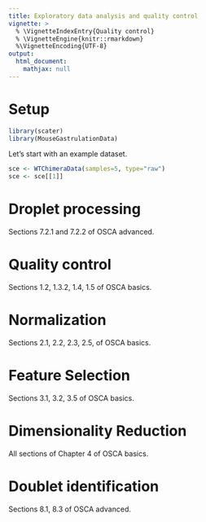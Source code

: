 ```yaml
---
title: Exploratory data analysis and quality control
vignette: >
  % \VignetteIndexEntry{Quality control}
  % \VignetteEngine{knitr::rmarkdown}
  %\VignetteEncoding{UTF-8}
output:
  html_document:
    mathjax: null   
---
```


# Setup

```r
library(scater)
library(MouseGastrulationData)
```

Let's start with an example dataset.

```r
sce <- WTChimeraData(samples=5, type="raw")
sce <- sce[[1]]
```

# Droplet processing

Sections 7.2.1 and 7.2.2 of OSCA advanced.

# Quality control

Sections 1.2, 1.3.2, 1.4, 1.5 of OSCA basics.

# Normalization

Sections 2.1, 2.2, 2.3, 2.5, of OSCA basics.

# Feature Selection

Sections 3.1, 3.2, 3.5 of OSCA basics.

# Dimensionality Reduction

All sections of Chapter 4 of OSCA basics.

# Doublet identification

Sections 8.1, 8.3 of OSCA advanced.

